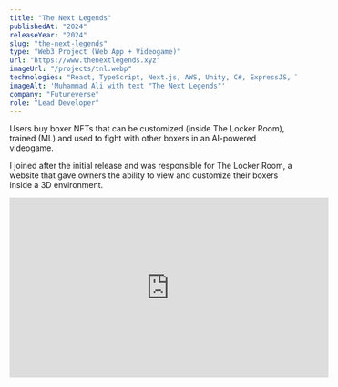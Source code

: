```yaml
---
title: "The Next Legends"
publishedAt: "2024"
releaseYear: "2024"
slug: "the-next-legends"
type: "Web3 Project (Web App + Videogame)"
url: "https://www.thenextlegends.xyz"
imageUrl: "/projects/tnl.webp"
technologies: "React, TypeScript, Next.js, AWS, Unity, C#, ExpressJS, Tailwind CSS"
imageAlt: 'Muhammad Ali with text "The Next Legends"'
company: "Futureverse"
role: "Lead Developer"
---
```


Users buy boxer NFTs that can be customized (inside The Locker Room), trained
(ML) and used to fight with other boxers in an AI-powered videogame.

I joined after the initial release and was responsible for The Locker Room, a
website that gave owners the ability to view and customize their boxers inside
a 3D environment.

<iframe
  width="560"
  height="315"
  src="https://www.youtube.com/embed/pEft1ea0JWI?si=7fCsKO6GCD__JqS9&amp;controls=0"
  title="YouTube video player"
  frameborder="0"
  allow="accelerometer; autoplay; clipboard-write; encrypted-media; gyroscope; picture-in-picture; web-share"
  referrerpolicy="strict-origin-when-cross-origin"
  allowfullscreen
></iframe>
